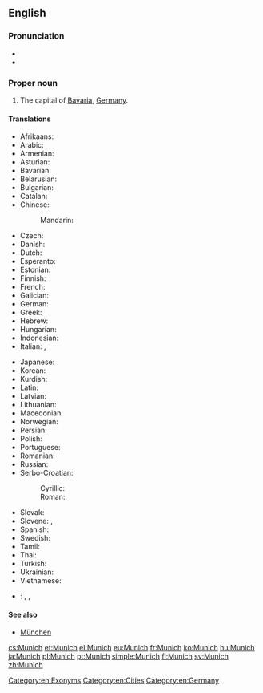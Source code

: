 ==English==

{{wikipedia}}

===Pronunciation===
* {{IPA|/mjuːnɪk/}}
* {{rhymes|uːnɪk}}

===Proper noun===
{{en-proper noun}}

# The capital of [[Bavaria]], [[Germany]].

====Translations====
{{trans-top|capital of Bavaria}}
* Afrikaans: {{t-|af|München}}
* Arabic: {{t-|ar|ميونخ|m|tr=myūnix|sc=Arab}}
* Armenian: {{t-|hy|Մյունխեն|tr=Myunxen}}
* Asturian: {{t-|ast|Munich}}
* Bavarian: {{tø|bar|Minga}}
* Belarusian: {{t-|be|Мюнхэн|m|tr=Mjúnxen}}
* Bulgarian: {{t+|bg|Мюнхен|m|tr=Mjúnhen}}
* Catalan: {{t-|ca|Munic|m}}
* Chinese:
*: Mandarin: {{t|cmn|慕尼黑|tr=Mùníhēi|sc=Hani}}
* Czech: {{t+|cs|Mnichov|m}}
* Danish: {{t-|da|München}}
* Dutch: {{t-|nl|Munchen}}
* Esperanto: {{t-|eo|Munkeno}}
* Estonian: {{t+|et|München}}
* Finnish: {{t+|fi|München}}
* French: {{t+|fr|Munich}}
* Galician: {{t-|gl|Munique}}
* German: {{t+|de|München|n}}
* Greek: {{t+|el|Μόναχο|n|tr=mónaxo}}
* Hebrew: {{t-|he|מינכן|tr=Minkhen}}
* Hungarian: {{t+|hu|München}}
* Indonesian: {{t-|id|Muenchen}}
* Italian: {{t-|it|Monaco|f}}, {{t+|it|Monaco di Baviera|f}}
{{trans-mid}}
* Japanese: {{t-|ja|ミュンヘン|tr=Myunhen|sc=Jpan}}
* Korean: {{t-|ko|뮌헨|tr=Mwinhen|sc=Kore}}
* Kurdish: {{t|ku|Munih}}
* Latin: {{t-|la|Monachium}}
* Latvian: {{t-|lv|Minhene}}
* Lithuanian: {{t-|lt|Miunchenas}}
* Macedonian: {{t-|mk|Минхен|m|tr=Mínhen}}
* Norwegian: {{t+|no|München}}
* Persian: {{t-|fa|مونیخ|m|tr=Munix|sc=fa-Arab}}
* Polish: {{t+|pl|Monachium|m}}
* Portuguese: {{t+|pt|Munique|f}}
* Romanian: {{t-|ro|München}}
* Russian: {{t-|ru|Мюнхен|m|tr=Mjúnxen}}
* Serbo-Croatian:
*: Cyrillic: {{t-|sh|Минхен|m}}
*: Roman: {{t-|sh|Minhen|m}}
* Slovak: {{t-|sk|Mníchov|m}}
* Slovene: {{t-|sl|München|m}}, {{t-|sl|Monakovo|n}}
* Spanish: {{t+|es|Múnich|m}}
* Swedish: {{t+|sv|München}}
* Tamil: {{t-|ta|மியூனிக்|tr=miyūnik}}
* Thai: {{t-|th|มิวนิก|tr=míunik}}
* Turkish: {{t+|tr|Münih}}
* Ukrainian: {{t-|uk|Мюнхен|m|tr=Mjúnxen}}
* Vietnamese: {{t-|vi|München}}
{{trans-bottom}}

{{checktrans-top}}
* {{ttbc|sh}}: {{t-|sh|München|m}}, {{t-|sh|Monakov|m}}, {{t-|sh|Monakovo|n}}
{{trans-bottom}}

====See also====
* [[München]]

[[Category:en:Exonyms]]
[[Category:en:Cities]]
[[Category:en:Germany]]

[[cs:Munich]]
[[et:Munich]]
[[el:Munich]]
[[eu:Munich]]
[[fr:Munich]]
[[ko:Munich]]
[[hu:Munich]]
[[ja:Munich]]
[[pl:Munich]]
[[pt:Munich]]
[[simple:Munich]]
[[fi:Munich]]
[[sv:Munich]]
[[zh:Munich]]